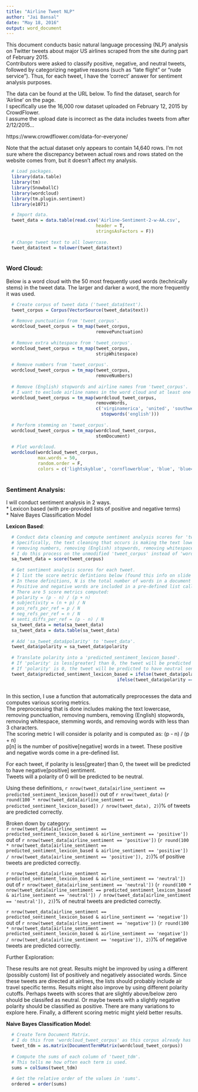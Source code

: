 ```yaml
---
title: "Airline Tweet NLP"
author: "Jai Bansal"
date: "May 18, 2016"
output: word_document
---
```


This document conducts basic natural language processing (NLP) analysis on Twitter tweets about major US airlines scraped from the site during part of February 2015.  
Contributors were asked to classify positive, negative, and neutral tweets, followed by categorizing negative reasons (such as "late flight" or "rude service").
Thus, for each tweet, I have the 'correct' answer for sentiment analysis purposes.

The data can be found at the URL below. To find the dataset, search for 'Airline' on the page.  
I specifically use the 16,000 row dataset uploaded on February 12, 2015 by CrowdFlower.  
I assume the upload date is incorrect as the data includes tweets from after 2/12/2015...  

https://www.crowdflower.com/data-for-everyone/

Note that the actual dataset only appears to contain 14,640 rows. I'm not sure where the discrepancy between actual rows and rows stated on the website comes from, but it doesn't affect my analysis.

```r
  
  # Load packages.
  library(data.table)
  library(tm)
  library(SnowballC)
  library(wordcloud)
  library(tm.plugin.sentiment)
  library(e1071)

  # Import data.
  tweet_data = data.table(read.csv('Airline-Sentiment-2-w-AA.csv', 
                                  header = T, 
                                  stringsAsFactors = F))
  
  # Change tweet text to all lowercase.
  tweet_data$text = tolower(tweet_data$text)
  
```

### Word Cloud:

Below is a word cloud with the 50 most frequently used words (technically stems) in the tweet data. 
The larger and darker a word, the more frequently it was used.

```r
  
  # Create corpus of tweet data ('tweet_data$text').
  tweet_corpus = Corpus(VectorSource(tweet_data$text))
  
  # Remove punctuation from 'tweet_corpus'.
  wordcloud_tweet_corpus = tm_map(tweet_corpus, 
                                  removePunctuation)
  
  # Remove extra whitespace from 'tweet_corpus'.
  wordcloud_tweet_corpus = tm_map(tweet_corpus, 
                                  stripWhitespace)
  
  # Remove numbers from 'tweet_corpus'.
  wordcloud_tweet_corpus = tm_map(tweet_corpus, 
                                  removeNumbers)
  
  # Remove (English) stopwords and airline names from 'tweet_corpus'.
  # I want to exclude airline names in the word cloud and at least one airline name is likely to be in every tweet.
  wordcloud_tweet_corpus = tm_map(wordcloud_tweet_corpus, 
                                  removeWords, 
                                  c('virginamerica', 'united', 'southwestair', 'jetblue', 'usairways', 'americanair', 
                                    stopwords('english')))
  
  # Perform stemming on 'tweet_corpus'.
  wordcloud_tweet_corpus = tm_map(wordcloud_tweet_corpus, 
                                  stemDocument)
  
  # Plot wordcloud.
  wordcloud(wordcloud_tweet_corpus,
            max.words = 50,
            random.order = F, 
            colors = c('lightskyblue', 'cornflowerblue', 'blue', 'blue4'))
  
```

### Sentiment Analysis:

I will conduct sentiment analysis in 2 ways.  
* Lexicon based (with pre-provided lists of positive and negative terms)   
* Naive Bayes Classification Model

**Lexicon Based**:

```r
  
  # Conduct data cleaning and compute sentiment analysis scores for 'tweet_data'.
  # Specifically, the text cleaning that occurs is making the text lowercase, removing punctuation, 
  # removing numbers, removing (English) stopwords, removing whitespace, stemming words, and removing words with less than 3 characters.
  # I do this process on the unmodified 'tweet_corpus' instead of 'wordcloud_tweet_corpus' which has already been preprocessed to some extent.
  sa_tweet_data = score(tweet_corpus)
  
  # Get sentiment analysis scores for each tweet.
  # I list the score metric defintions below (found this info on slide 36: http://statmath.wu.ac.at/courses/SNLP/Presentations/DA-Sentiment.pdf)
  # In these definitions, N is the total number of words in a document and p[n] is the number of positive[negative] words in a document.
  # Positive and negative words are included in a pre-defined list called 'dic_gi'.
  # There are 5 score metrics computed:
  # polarity = (p - n) / (p + n)
  # subjectivity = (n + p) / N
  # pos_refs_per_ref = p / N
  # neg_refs_per_ref = n / N
  # senti_diffs_per_ref = (p - n) / N
  sa_tweet_data = meta(sa_tweet_data)
  sa_tweet_data = data.table(sa_tweet_data)
  
  # Add 'sa_tweet_data$polarity' to 'tweet_data'.
  tweet_data$polarity = sa_tweet_data$polarity
  
  # Translate polarity into a 'predicted_sentiment_lexicon_based'.
  # If 'polarity' is less[greater] than 0, the tweet will be predicted to have negative[positive] sentiment.
  # If 'polarity' is 0, the tweet will be predicted to have neutral sentiment.
  tweet_data$predicted_sentiment_lexicon_based = ifelse(tweet_data$polarity < 0, 'negative', 
                                          ifelse(tweet_data$polarity == 0, 'neutral', 'positive'))
  
```

In this section, I use a function that automatically preprocesses the data and computes various scoring metrics.  
The preprocessing that is done includes making the text lowercase, removing punctuation, removing numbers, removing (English) stopwords, removing whitespace, stemming words, and removing words with less than 3 characters.  
The scoring metric I will consider is polarity and is computed as: (p - n) / (p + n)  
p[n] is the number of positive[negative] words in a tweet. These positive and negative words come in a pre-defined list.

For each tweet, if polarity is less[greater] than 0, the tweet will be predicted to have negative[positive] sentiment.  
Tweets will a polarity of 0 will be predicted to be neutral.

Using these definitions, `r nrow(tweet_data[airline_sentiment == predicted_sentiment_lexicon_based])` out of `r nrow(tweet_data)` (`r round(100 * nrow(tweet_data[airline_sentiment == predicted_sentiment_lexicon_based]) / nrow(tweet_data), 2)`)% of tweets are predicted correctly.

Broken down by category:   
`r nrow(tweet_data[airline_sentiment == predicted_sentiment_lexicon_based & airline_sentiment == 'positive'])` out of `r nrow(tweet_data[airline_sentiment == 'positive'])` (`r round(100 * nrow(tweet_data[airline_sentiment == predicted_sentiment_lexicon_based & airline_sentiment == 'positive']) / nrow(tweet_data[airline_sentiment == 'positive']), 2)`)% of positive tweets are predicted correctly.

`r nrow(tweet_data[airline_sentiment == predicted_sentiment_lexicon_based & airline_sentiment == 'neutral'])` out of `r nrow(tweet_data[airline_sentiment == 'neutral'])` (`r round(100 * nrow(tweet_data[airline_sentiment == predicted_sentiment_lexicon_based & airline_sentiment == 'neutral']) / nrow(tweet_data[airline_sentiment == 'neutral']), 2)`)% of neutral tweets are predicted correctly.

`r nrow(tweet_data[airline_sentiment == predicted_sentiment_lexicon_based & airline_sentiment == 'negative'])` out of `r nrow(tweet_data[airline_sentiment == 'negative'])` (`r round(100 * nrow(tweet_data[airline_sentiment == predicted_sentiment_lexicon_based & airline_sentiment == 'negative']) / nrow(tweet_data[airline_sentiment == 'negative']), 2)`)% of negative tweets are predicted correctly.

Further Exploration:  

These results are not great. Results might be improved by using a different (possibly custom) list of positively and negatively associated words. Since these tweets are directed at airlines, the lists should probably include air travel specific terms. Results might also improve by using different polarity cutoffs. Perhaps tweets with scores that are slightly above/below zero should be classifed as neutral. Or maybe tweets with a slightly negative polarity should be classified as positive. There are many variations to explore here. Finally, a different scoring metric might yield better results.

**Naive Bayes Classification Model**:

```r
  
  # Create Term Document Matrix.
  # I do this from 'wordcloud_tweet_corpus' as this corpus already has the pre-processing/cleaning I want.
  tweet_tdm = as.matrix(DocumentTermMatrix(wordcloud_tweet_corpus))
  
  # Compute the sums of each column of 'tweet_tdm'.
  # This tells me how often each term is used.
  sums = colSums(tweet_tdm)
  
  # Get the relative order of the values in 'sums'.
  ordered = order(sums)
  
  
    
```

